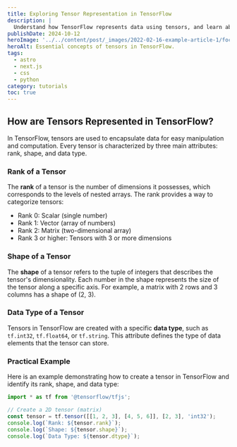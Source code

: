 ```yaml
---
title: Exploring Tensor Representation in TensorFlow
description: |
  Understand how TensorFlow represents data using tensors, and learn about the concepts of rank, shape, and data type that define tensors.
publishDate: 2024-10-12
heroImage: '../../content/post/_images/2022-02-16-example-article-1/focus2.png'
heroAlt: Essential concepts of tensors in TensorFlow.
tags:
  - astro
  - next.js
  - css
  - python
category: tutorials
toc: true
---
```




## How are Tensors Represented in TensorFlow?

In TensorFlow, tensors are used to encapsulate data for easy manipulation and computation. Every tensor is characterized by three main attributes: rank, shape, and data type.

### Rank of a Tensor

The **rank** of a tensor is the number of dimensions it possesses, which corresponds to the levels of nested arrays. The rank provides a way to categorize tensors:

- Rank 0: Scalar (single number)
- Rank 1: Vector (array of numbers)
- Rank 2: Matrix (two-dimensional array)
- Rank 3 or higher: Tensors with 3 or more dimensions

### Shape of a Tensor

The **shape** of a tensor refers to the tuple of integers that describes the tensor's dimensionality. Each number in the shape represents the size of the tensor along a specific axis. For example, a matrix with 2 rows and 3 columns has a shape of (2, 3).

### Data Type of a Tensor

Tensors in TensorFlow are created with a specific **data type**, such as `tf.int32`, `tf.float64`, or `tf.string`. This attribute defines the type of data elements that the tensor can store.

### Practical Example

Here is an example demonstrating how to create a tensor in TensorFlow and identify its rank, shape, and data type:

```ts title="Creating and Examining a Tensor"
import * as tf from '@tensorflow/tfjs';

// Create a 2D tensor (matrix)
const tensor = tf.tensor([[1, 2, 3], [4, 5, 6]], [2, 3], 'int32');
console.log(`Rank: ${tensor.rank}`);
console.log(`Shape: ${tensor.shape}`);
console.log(`Data Type: ${tensor.dtype}`);
```